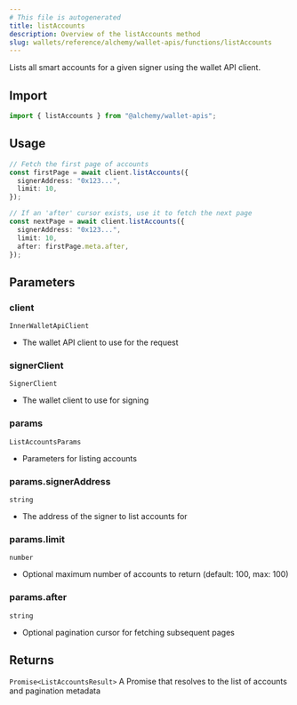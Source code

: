 ```yaml
---
# This file is autogenerated
title: listAccounts
description: Overview of the listAccounts method
slug: wallets/reference/alchemy/wallet-apis/functions/listAccounts
---
```


Lists all smart accounts for a given signer using the wallet API client.

## Import

```ts
import { listAccounts } from "@alchemy/wallet-apis";
```

## Usage

```ts
// Fetch the first page of accounts
const firstPage = await client.listAccounts({
  signerAddress: "0x123...",
  limit: 10,
});

// If an 'after' cursor exists, use it to fetch the next page
const nextPage = await client.listAccounts({
  signerAddress: "0x123...",
  limit: 10,
  after: firstPage.meta.after,
});
```

## Parameters

### client

`InnerWalletApiClient`

- The wallet API client to use for the request

### signerClient

`SignerClient`

- The wallet client to use for signing

### params

`ListAccountsParams`

- Parameters for listing accounts

### params.signerAddress

`string`

- The address of the signer to list accounts for

### params.limit

`number`

- Optional maximum number of accounts to return (default: 100, max: 100)

### params.after

`string`

- Optional pagination cursor for fetching subsequent pages

## Returns

`Promise<ListAccountsResult>`
A Promise that resolves to the list of accounts and pagination metadata

